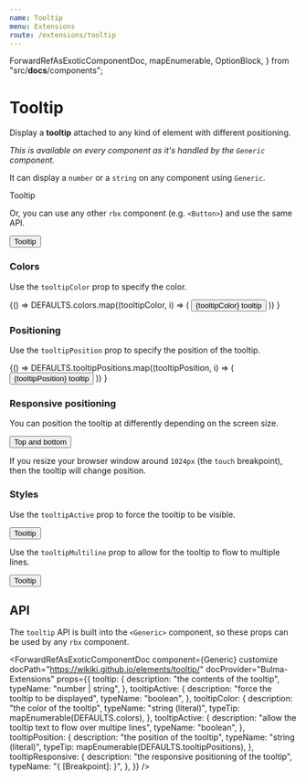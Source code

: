 ```yaml
---
name: Tooltip
menu: Extensions
route: /extensions/tooltip
---
```



  ForwardRefAsExoticComponentDoc,
  mapEnumerable,
  OptionBlock,
} from "src/__docs__/components";

# Tooltip

Display a **tooltip** attached to any kind of element with different positioning.

_This is available on every component as it's handled by the `Generic` component._

It can display a `number` or a `string` on any component using `Generic`.

<Playground>
  <Generic as="span" tooltip="pending" textColor="primary">
    Tooltip
  </Generic>
</Playground>

Or, you can use any other `rbx` component (e.g. `<Button>`) and use the same API.

<Playground>
  <Button tooltip="pending" color="primary">
    Tooltip
  </Button>
</Playground>

### Colors

Use the `tooltipColor` prop to specify the color.

<Playground>
  {() =>
    DEFAULTS.colors.map((tooltipColor, i) => (
      <OptionBlock props={{ tooltipColor }} index={i} key={i}>
        <Button tooltip={tooltipColor} tooltipColor={tooltipColor}>
          {tooltipColor} tooltip
        </Button>
      </OptionBlock>
    ))
  }
</Playground>

### Positioning

Use the `tooltipPosition` prop to specify the position of the tooltip.

<Playground>
  {() =>
    DEFAULTS.tooltipPositions.map((tooltipPosition, i) => (
      <OptionBlock props={{ tooltipPosition }} index={i} key={i}>
        <Button
          color="primary"
          tooltip={tooltipPosition}
          tooltipPosition={tooltipPosition}
        >
          {tooltipPosition} tooltip
        </Button>
      </OptionBlock>
    ))
  }
</Playground>

### Responsive positioning

You can position the tooltip at differently depending on the screen size.

<Playground>
  <Button
    color="primary"
    tooltip="Hi! I'm on top and bottom."
    tooltipPosition="top"
    tooltipResponsive={{ desktop: "bottom" }}
  >
    Top and bottom
  </Button>
</Playground>

If you resize your browser window around `1024px` (the `touch` breakpoint), then the tooltip will change position.

### Styles

Use the `tooltipActive` prop to force the tooltip to be visible.

<Playground>
  <Button tooltip="pending" color="primary" tooltipActive>
    Tooltip
  </Button>
</Playground>

Use the `tooltipMultiline` prop to allow for the tooltip to flow to multiple lines.

<Playground>
  <Button
    tooltip="Lorem ipsum dolor sit amet, consectetur adipiscing elit, sed do eiusmod tempor incididunt ut labore et dolore magna aliqua. Ut enim ad minim veniam, quis nostrud exercitation ullamco laboris nisi ut aliquip ex ea commodo consequat."
    color="primary"
    tooltipMultiline
  >
    Tooltip
  </Button>
</Playground>

## API

The `tooltip` API is built into the `<Generic>` component, so these props can be used by any `rbx` component.

<ForwardRefAsExoticComponentDoc
  component={Generic}
  customize
  docPath="https://wikiki.github.io/elements/tooltip/"
  docProvider="Bulma-Extensions"
  props={{
    tooltip: {
      description: "the contents of the tooltip",
      typeName: "number | string",
    },
    tooltipActive: {
      description: "force the tooltip to be displayed",
      typeName: "boolean",
    },
    tooltipColor: {
      description: "the color of the tooltip",
      typeName: "string (literal)",
      typeTip: mapEnumerable(DEFAULTS.colors),
    },
    tooltipActive: {
      description: "allow the tooltip text to flow over multipe lines",
      typeName: "boolean",
    },
    tooltipPosition: {
      description: "the position of the tooltip",
      typeName: "string (literal)",
      typeTip: mapEnumerable(DEFAULTS.tooltipPositions),
    },
    tooltipResponsive: {
      description: "the responsive positioning of the tooltip",
      typeName: "{ [Breakpoint]: <tooltipPosition value> }",
    },
  }}
/>
